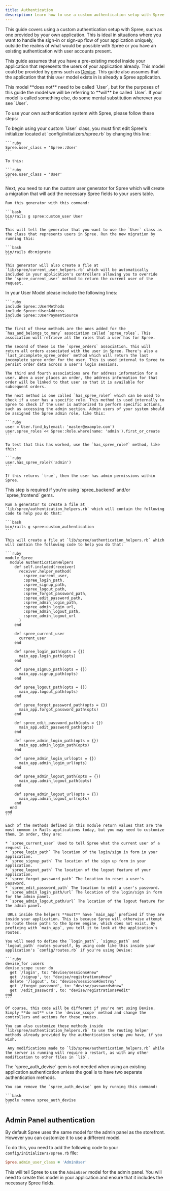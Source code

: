 ```yaml
---
title: Authentication
description: Learn how to use a custom authentication setup with Spree
---
```


This guide covers using a custom authentication setup with Spree, such as one provided by your own application. This is ideal in situations where you want to handle the sign-in or sign-up flow of your application uniquely, outside the realms of what would be possible with Spree or you have an existing authentication with user accounts present.

This guide assumes that you have a pre-existing model inside your application that represents the users of your application already. This model could be provided by gems such as [Devise](https://github.com/plataformatec/devise). This guide also assumes that the application that this `User` model exists in is already a Spree application.

<Note>
This model **does not** need to be called `User`, but for the purposes of this guide the model we will be referring to **will** be called `User`. If your model is called something else, do some mental substitution wherever you see `User`.
</Note>

To use your own authentication system with Spree, please follow these steps:

<AccordionGroup>
  <Accordion title="1. Change the Spree.user_class">
    To begin using your custom `User` class, you must first edit Spree's initializer located at `config/initializers/spree.rb` by changing this line:

    ```ruby
    Spree.user_class = 'Spree::User'
    ```

    To this:

    ```ruby
    Spree.user_class = 'User'
    ```
  </Accordion>

  <Accordion title="2. Update User model">
    Next, you need to run the custom user generator for Spree which will create a migration that will add the necessary Spree fields to your users table.

    Run this generator with this command:

    ```bash
    bin/rails g spree:custom_user User
    ```

    This will tell the generator that you want to use the `User` class as the class that represents users in Spree. Run the new migration by running this:

    ```bash
    bin/rails db:migrate
    ```

    This generator will also create a file at `lib/spree/current_user_helpers.rb` which will be automatically included in your application's controllers allowing you to override the `spree_current_user` method to return the current user of the request.
  </Accordion>
  <Accordion title="3. Include User concerns in your User model">
    In your User Model please include the following lines:

    ```ruby
    include Spree::UserMethods
    include Spree::UserAddress
    include Spree::UserPaymentSource
    ```

    The first of these methods are the ones added for the `has_and_belongs_to_many` association called `spree_roles`. This association will retrieve all the roles that a user has for Spree.

    The second of these is the `spree_orders` association. This will return all orders associated with the user in Spree. There's also a `last_incomplete_spree_order` method which will return the last incomplete spree order for the user. This is used internal to Spree to persist order data across a user's login sessions.

    The third and fourth associations are for address information for a user. When a user places an order, the address information for that order will be linked to that user so that it is available for subsequent orders.

    The next method is one called `has_spree_role?` which can be used to check if a user has a specific role. This method is used internally to Spree to check if the user is authorized to perform specific actions, such as accessing the admin section. Admin users of your system should be assigned the Spree admin role, like this:

    ```ruby
    user = User.find_by(email: 'master@example.com')
    user.spree_roles << Spree::Role.where(name: 'admin').first_or_create
    ```

    To test that this has worked, use the `has_spree_role?` method, like this:

    ```ruby
    user.has_spree_role?('admin')
    ```

    If this returns `true`, then the user has admin permissions within Spree.
  </Accordion>
  <Accordion title="4. Customize Spree Authentication Helpers (Optional)">
    <Note>
      This step is required if you're using `spree_backend` and/or `spree_frontend` gems.
    </Note>

    Run a generator to create a file at `lib/spree/authentication_helpers.rb` which will contain the following code to help you do that:

    ```bash
    bin/rails g spree:custom_authentication
    ```

    This will create a file at `lib/spree/authentication_helpers.rb` which will contain the following code to help you do that:

    ```ruby
    module Spree
      module AuthenticationHelpers
        def self.included(receiver)
          receiver.helper_method(
            :spree_current_user,
            :spree_login_path,
            :spree_signup_path,
            :spree_logout_path,
            :spree_forgot_password_path,
            :spree_edit_password_path,
            :spree_admin_login_path,
            :spree_admin_login_url,
            :spree_admin_logout_path,
            :spree_admin_logout_url
          )
        end

        def spree_current_user
          current_user
        end

        def spree_login_path(opts = {})
          main_app.login_path(opts)
        end

        def spree_signup_path(opts = {})
          main_app.signup_path(opts)
        end

        def spree_logout_path(opts = {})
          main_app.logout_path(opts)
        end

        def spree_forgot_password_path(opts = {})
          main_app.forgot_password_path(opts)
        end

        def spree_edit_password_path(opts = {})
          main_app.edit_password_path(opts)
        end

        def spree_admin_login_path(opts = {})
          main_app.admin_login_path(opts)
        end

        def spree_admin_login_url(opts = {})
          main_app.admin_login_url(opts)
        end

        def spree_admin_logout_path(opts = {})
          main_app.admin_logout_path(opts)
        end

        def spree_admin_logout_url(opts = {})
          main_app.admin_logout_url(opts)
        end
      end
    end
    ```

    Each of the methods defined in this module return values that are the most common in Rails applications today, but you may need to customize them. In order, they are:

    * `spree_current_user` Used to tell Spree what the current user of a request is.
    * `spree_login_path` The location of the login/sign in form in your application.
    * `spree_signup_path` The location of the sign up form in your application.
    * `spree_logout_path` The location of the logout feature of your application.
    * `spree_forgot_password_path` The location to reset a user's password.
    * `spree_edit_password_path` The location to edit a user's password.
    * `spree_admin_login_path/url` The location of the login/sign in form for the admin panel.
    * `spree_admin_logout_path/url` The location of the logout feature for the admin panel.

     URLs inside the helpers **must** have `main_app` prefixed if they are inside your application. This is because Spree will otherwise attempt to route these paths to the Spree engine, which does not exist. By prefixing with `main_app`, you tell it to look at the application's routes.

    You will need to define the `login_path`, `signup_path` and `logout_path` routes yourself, by using code like this inside your application's `config/routes.rb` if you're using Devise:

    ```ruby
    devise_for :users
    devise_scope :user do
      get '/login', to: "devise/sessions#new"
      get '/signup', to: "devise/registrations#new"
      delete '/logout', to: "devise/sessions#destroy"
      get '/forgot_password', to: "devise/passwords#new"
      get '/edit_password', to: "devise/registrations#edit"
    end
    ```

    Of course, this code will be different if you're not using Devise. Simply **do not** use the `devise_scope` method and change the controllers and actions for these routes.

    You can also customize these methods inside `lib/spree/authentication_helpers.rb` to use the routing helper methods already provided by the authentication setup you have, if you wish.

     Any modifications made to `lib/spree/authentication_helpers.rb` while the server is running will require a restart, as with any other modification to other files in `lib`.
  </Accordion>
  <Accordion title="5. Remove Auth Devise gem">
    The `spree_auth_devise` gem is not needed when using an existing application authentication unless the goal is to have two separate authentication methods.

    You can remove the `spree_auth_devise` gem by running this command:

    ```bash
    bundle remove spree_auth_devise
    ```
  </Accordion>
</AccordionGroup>

## Admin Panel authentication

By default Spree uses the same model for the admin panel as the storefront. However you can customize it to use a different model.

To do this, you need to add the following code to your `config/initializers/spree.rb` file:

```ruby
Spree.admin_user_class = 'AdminUser'
```

This will tell Spree to use the `AdminUser` model for the admin panel. You will need to create this model in your application and ensure that it includes the necessary Spree fields.
